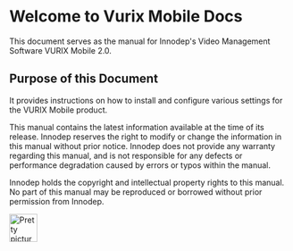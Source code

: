 # Welcome to Vurix Mobile Docs

This document serves as the manual for Innodep's Video Management Software VURIX Mobile 2.0.


## Purpose of this Document

It provides instructions on how to install and configure various settings for the VURIX Mobile product.

This manual contains the latest information available at the time of its release. Innodep reserves the right to modify or change the information in this manual without prior notice. Innodep does not provide any warranty regarding this manual, and is not responsible for any defects or performance degradation caused by errors or typos within the manual.

Innodep holds the copyright and intellectual property rights to this manual. No part of this manual may be reproduced or borrowed without prior permission from Innodep.


<Image src="https://github.com/innodep-joonk/vurix_mobile_documentation/blob/main/assets/vurix-logo.png?raw=true" alt="Pretty picture" width="50" height="50" />
